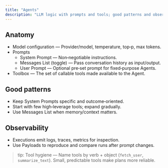 ```yaml
---
title: "Agents"
description: "LLM logic with prompts and tools; good patterns and observability"
---
```


## Anatomy

- Model configuration — Provider/model, temperature, top‑p, max tokens.
- Prompts
  - System Prompt — Non‑negotiable instructions.
  - Messages List (toggle) — Pass conversation history as input/output.
  - User Prompt — Optional pre‑set prompt for fixed‑purpose Agents.
- Toolbox — The set of callable tools made available to the Agent.

## Good patterns

- Keep System Prompts specific and outcome‑oriented.
- Start with few high‑leverage tools; expand gradually.
- Use Messages List when memory/context matters.

## Observability

- Executions emit logs, traces, metrics for inspection.
- Use Payloads to reproduce and compare runs after prompt changes.

> tip: Tool hygiene — Name tools by verb + object (`fetch_user`, `summarize_text`). Small, predictable tools make plans more reliable.